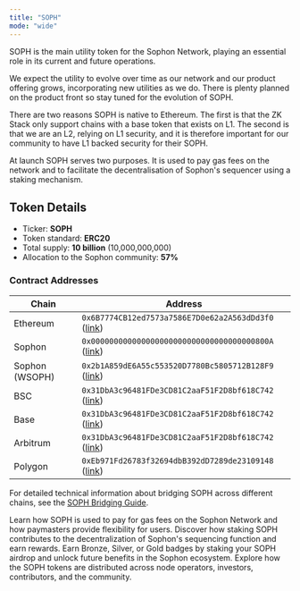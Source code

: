 ```yaml
---
title: "SOPH"
mode: "wide"
---
```


SOPH is the main utility token for the Sophon Network, playing an essential role in its current and future operations.

We expect the utility to evolve over time as our network and our product offering grows, incorporating new utilities as we do. There is plenty planned on the product front so stay tuned for the evolution of SOPH.

There are two reasons SOPH is native to Ethereum. The first is that the ZK Stack only support chains with a base token that exists on L1. The second is that we are an L2, relying on L1 security, and it is therefore important for our community to have L1 backed security for their SOPH.

At launch SOPH serves two purposes. It is used to pay gas fees on the network and to facilitate the decentralisation of Sophon's sequencer using a staking mechanism.


## **Token Details**

- Ticker: **SOPH**
- Token standard: **ERC20**
- Total supply: **10 billion** (10,000,000,000)
- Allocation to the Sophon community: **57%**

### Contract Addresses

| Chain | Address |
|-------|---------|
| Ethereum | `0x6B7774CB12ed7573a7586E7D0e62a2A563dDd3f0` ([link](https://etherscan.io/token/0x6B7774CB12ed7573a7586E7D0e62a2A563dDd3f0)) |
| Sophon | `0x000000000000000000000000000000000000800A` ([link](https://sophscan.xyz/token/0x000000000000000000000000000000000000800A)) |
| Sophon (WSOPH) | `0x2b1A859dE6A55c553520D7780Bc5805712B128F9` ([link](https://sophscan.xyz/token/0x2b1A859dE6A55c553520D7780Bc5805712B128F9)) |
| BSC | `0x31DbA3c96481FDe3CD81C2aaF51F2D8bf618C742` ([link](https://bscscan.com/token/0x31DbA3c96481FDe3CD81C2aaF51F2D8bf618C742)) |
| Base | `0x31DbA3c96481FDe3CD81C2aaF51F2D8bf618C742` ([link](https://basescan.org/token/0x31DbA3c96481FDe3CD81C2aaF51F2D8bf618C742)) |
| Arbitrum | `0x31DbA3c96481FDe3CD81C2aaF51F2D8bf618C742` ([link](https://arbiscan.io/token/0x31DbA3c96481FDe3CD81C2aaF51F2D8bf618C742)) |
| Polygon | `0xEb971Fd26783f32694dbB392dD7289de23109148` ([link](https://polygonscan.com/token/0xEb971Fd26783f32694dbB392dD7289de23109148)) |

For detailed technical information about bridging SOPH across different chains, see the [SOPH Bridging Guide](/build/tokens/soph-bridging).


<CardGroup cols={2}>
  <Card title="Gas" icon="gas-pump" href="/tokenomics/soph-utility-gas">
    Learn how SOPH is used to pay for gas fees on the Sophon Network and how paymasters provide flexibility for users.
  </Card>
  <Card title="Staking" icon="coins" href="/tokenomics/soph-utility-staking">
    Discover how staking SOPH contributes to the decentralization of Sophon's sequencing function and earn rewards.
  </Card>
    <Card title="Staking Badges" icon="badge" href="/tokenomics/staking-badges">
    Earn Bronze, Silver, or Gold badges by staking your SOPH airdrop and unlock future benefits in the Sophon ecosystem.
  </Card>
  <Card title="Token Allocation" icon="chart-pie" href="/tokenomics/token-allocation">
    Explore how the SOPH tokens are distributed across node operators, investors, contributors, and the community.
  </Card>
</CardGroup>


